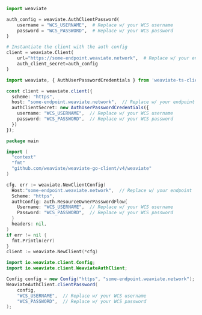 <!-- Delete these imports if already imported in the file -->

<Tabs groupId="languages">
<TabItem value="py" label="Python">

```python
import weaviate

auth_config = weaviate.AuthClientPassword(
    username = "WCS_USERNAME",  # Replace w/ your WCS username
    password = "WCS_PASSWORD",  # Replace w/ your WCS password
)

# Instantiate the client with the auth config
client = weaviate.Client(
    url="https://some-endpoint.weaviate.network",  # Replace w/ your endpoint
    auth_client_secret=auth_config
)
```

</TabItem>
<TabItem value="ts" label="TypeScript">

```ts
import weaviate, { AuthUserPasswordCredentials } from 'weaviate-ts-client';

const client = weaviate.client({
  scheme: "https",
  host: "some-endpoint.weaviate.network",  // Replace w/ your endpoint
  authClientSecret: new AuthUserPasswordCredentials({
    username: "WCS_USERNAME",  // Replace w/ your WCS username
    password: "WCS_PASSWORD",  // Replace w/ your WCS password
  })
});
```

</TabItem>
<TabItem value="go" label="Go">

```go
package main

import (
  "context"
  "fmt"
  "github.com/weaviate/weaviate-go-client/v4/weaviate"
)

cfg, err := weaviate.NewClientConfig(
  Host:"some-endpoint.weaviate.network",  // Replace w/ your endpoint
  Scheme: "https",
  authConfig: auth.ResourceOwnerPasswordFlow{
    Username: "WCS_USERNAME",  // Replace w/ your WCS username
    Password: "WCS_PASSWORD",  // Replace w/ your WCS password
  }
  headers: nil,
)
if err != nil {
  fmt.Println(err)
}
client := weaviate.NewClient(*cfg)
```

</TabItem>
<TabItem value="java" label="Java">

```java
import io.weaviate.client.Config;
import io.weaviate.client.WeaviateAuthClient;

Config config = new Config("https", "some-endpoint.weaviate.network");  // Replace w/ your endpoint
WeaviateAuthClient.clientPassword(
    config,
    "WCS_USERNAME",  // Replace w/ your WCS username
    "WCS_PASSWORD",  // Replace w/ your WCS password
);
```

</TabItem>
</Tabs>
